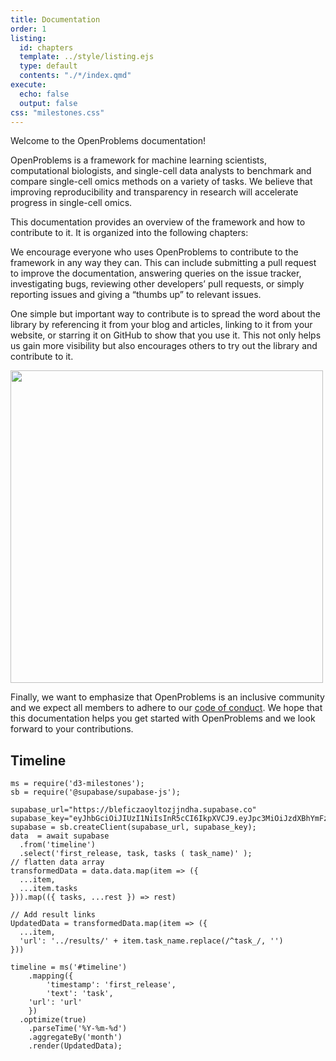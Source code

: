 ```yaml
---
title: Documentation
order: 1
listing:
  id: chapters
  template: ../style/listing.ejs
  type: default
  contents: "./*/index.qmd"
execute:
  echo: false
  output: false
css: "milestones.css"
---
```


Welcome to the OpenProblems documentation!

OpenProblems is a framework for machine learning scientists, computational biologists, and single-cell data analysts to benchmark and compare single-cell omics methods on a variety of tasks. We believe that improving reproducibility and transparency in research will accelerate progress in single-cell omics.

This documentation provides an overview of the framework and how to contribute to it. It is organized into the following chapters: 

:::{#chapters}
:::

We encourage everyone who uses OpenProblems to contribute to the framework in any way they can. This can include submitting a pull request to improve the documentation, answering queries on the issue tracker, investigating bugs, reviewing other developers' pull requests, or simply reporting issues and giving a "thumbs up" to relevant issues. 

One simple but important way to contribute is to spread the word about the library by referencing it from your blog and articles, linking to it from your website, or starring it on GitHub to show that you use it. This not only helps us gain more visibility but also encourages others to try out the library and contribute to it. 

[![](images/stargazers.png){width=500px}](https://github.com/openproblems-bio/openproblems/stargazers)

Finally, we want to emphasize that OpenProblems is an inclusive community and we expect all members to adhere to our [code of conduct](fundamentals/philosophy.qmd#inclusiveness). We hope that this documentation helps you get started with OpenProblems and we look forward to your contributions.


<!-- add timeline in D3 -->
:::{#timeline}

## Timeline


:::

```ojs
ms = require('d3-milestones');
sb = require('@supabase/supabase-js');
```


```ojs
supabase_url="https://bleficzaoyltozjjndha.supabase.co"
supabase_key="eyJhbGciOiJIUzI1NiIsInR5cCI6IkpXVCJ9.eyJpc3MiOiJzdXBhYmFzZSIsInJlZiI6ImJsZWZpY3phb3lsdG96ampuZGhhIiwicm9sZSI6ImFub24iLCJpYXQiOjE3MjQyNDI2ODMsImV4cCI6MjAzOTgxODY4M30.fHtpJTveDUF1z07_k7FZX3wLy7bXpkYl5KyA5o_EuQY"
supabase = sb.createClient(supabase_url, supabase_key);
data  = await supabase
  .from('timeline')
  .select('first_release, task, tasks ( task_name)' );
// flatten data array
transformedData = data.data.map(item => ({
  ...item,
  ...item.tasks
})).map(({ tasks, ...rest }) => rest)

// Add result links
UpdatedData = transformedData.map(item => ({
  ...item,
  'url': '../results/' + item.task_name.replace(/^task_/, '')
}))

```


```ojs

timeline = ms('#timeline')
	.mapping({
		'timestamp': 'first_release',
		'text': 'task',
    'url': 'url'
	})
  .optimize(true)
	.parseTime('%Y-%m-%d')
	.aggregateBy('month')
	.render(UpdatedData);
```

<!-- ```{ojs}
timelineArray = [];

{
  for (let year = 2020; year <= 2025; year++) {
    timelineArray.push({ first_run: `${year}-01-01`, task: '', url: ''});
  }
}


combined=UpdatedData.concat(timelineArray);
``` -->
